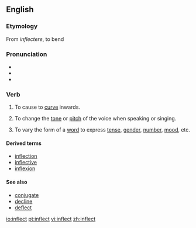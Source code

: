 ==English==
===Etymology===
From {{L.}} ''inflectere'', to bend

===Pronunciation===
*{{IPA|ɪnˈflɛkt/}}
*{{audio|en-us-inflect.ogg|Audio (US)}}
*{{rhymes|ɛkt}}

===Verb===
{{en-verb}}

# {{transitive}} To cause to [[curve]] inwards.
# {{context|transitive|music}} To change the [[tone]] or [[pitch]] of the voice when speaking or singing.
# {{context|transitive|grammar}} To vary the form of a [[word]] to express [[tense]], [[gender]], [[number]], [[mood]], etc.

====Derived terms====
*[[inflection]]
*[[inflective]]
*[[inflexion]]

====See also====
*[[conjugate]]
*[[decline]]
*[[deflect]]

[[io:inflect]]
[[pt:inflect]]
[[vi:inflect]]
[[zh:inflect]]